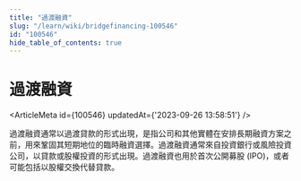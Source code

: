 ```yaml
---
title: "過渡融資"
slug: "/learn/wiki/bridgefinancing-100546"
id: "100546"
hide_table_of_contents: true
---
```



# 過渡融資

<ArticleMeta id={100546} updatedAt={'2023-09-26 13:58:51'} />
<div className='border-solid border-b border-t-0 my-4 border-[var(--ifm-color-gray-300)]' />

過渡融資通常以過渡貸款的形式出現，是指公司和其他實體在安排長期融資方案之前，用來鞏固其短期地位的臨時融資選擇。過渡融資通常來自投資銀行或風險投資公司，以貸款或股權投資的形式出現。過渡融資也用於首次公開募股 (IPO)，或者可能包括以股權交換代替貸款。
